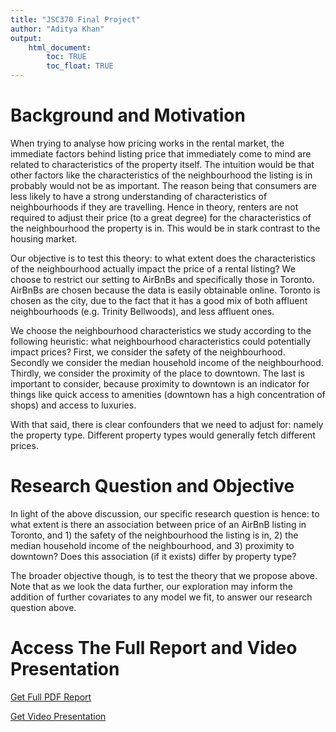 ```yaml
---
title: "JSC370 Final Project"
author: "Aditya Khan"
output: 
    html_document:
        toc: TRUE
        toc_float: TRUE
---
```



# Background and Motivation
When trying to analyse how pricing works in the rental market, the immediate factors behind listing price that immediately come to mind are related to characteristics of the property itself. The intuition would be that other factors like the characteristics of the neighbourhood the listing is in probably would not be as important. The reason being that consumers are less likely to have a strong understanding of characteristics of neighbourhoods if they are travelling. Hence in theory, renters are not required to adjust their price (to a great degree) for the characteristics of the neighbourhood the property is in. This would be in stark contrast to the housing market.

Our objective is to test this theory: to what extent does the characteristics of the neighbourhood actually impact the price of a rental listing? We choose to restrict our setting to AirBnBs and specifically those in Toronto. AirBnBs are chosen because the data is easily obtainable online. Toronto is chosen as the city, due to the fact that it has a good mix of both affluent neighbourhoods (e.g. Trinity Bellwoods), and less affluent ones. 

We choose the neighbourhood characteristics we study according to the following heuristic: what neighbourhood characteristics could potentially impact prices? First, we consider the safety of the neighbourhood. Secondly we consider the median household income of the neighbourhood. Thirdly, we consider the proximity of the place to downtown. The last is important to consider, because proximity to downtown is an indicator for things like quick access to amenities (downtown has a high concentration of shops) and access to luxuries. 

With that said, there is clear confounders that we need to adjust for: namely the property type. Different property types would generally fetch different prices. 

# Research Question and Objective

In light of the above discussion, our specific research question is hence: to what extent is there an association between price of an AirBnB listing in Toronto, and 1) the safety of the neighbourhood the listing is in, 2) the median household income of the neighbourhood, and 3) proximity to downtown? Does this association (if it exists) differ by property type?

The broader objective though, is to test the theory that we propose above. Note that as we look the data further, our exploration may inform the addition of further covariates to any model we fit, to answer our research question above. 

# Access The Full Report and Video Presentation

[Get Full PDF Report](https://github.com/AdK0101/jsc370-proj-final/blob/master/Report.pdf){.btn .btn-default}

[Get Video Presentation](https://drive.google.com/file/d/1Rs62dbCWRRxjK8-6B4B6WjDVCpJ5PjFV/view?usp=sharing){.btn .btn-default}
